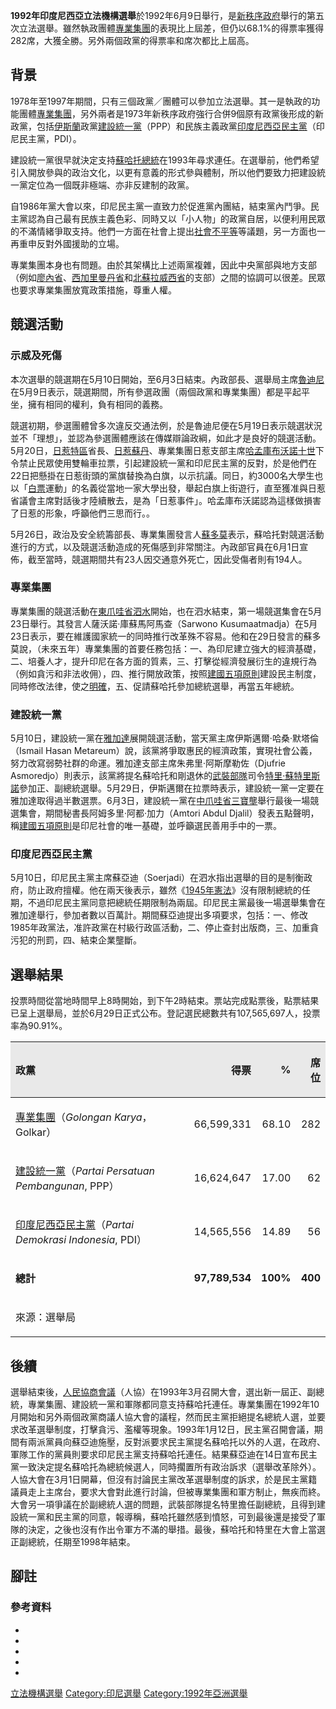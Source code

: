 {{Infobox Election
| election_name      = 1992年印度尼西亞立法機構選舉
| country            = Indonesia
| type               = parliamentary
| ongoing            = no
| previous_election  = 1987年印度尼西亞立法機構選舉
| previous_year      = 1987
| next_election      = 1997年印度尼西亞立法機構選舉
| next_year          = 1997
| seats_for_election = [[印度尼西亞共和國人民代表會議|人民代表會議]]400席
| election_date      = {{Start date|1992|06|09}}
| colour1           = FFFF00
| party1             = 專業集團
| leaders_seat1      =
| last_election1     = 299席，73.11%
| seats1             = 282
| seat_change1       = {{decrease}}17
| popular_vote1      = 66,599,331
| percentage1        = 68.10
| swing1             = {{decrease}}5.01%
| colour2           = 00FF00
| party2             = 建設統一黨
| leaders_seat2      =
| last_election2     = 61席，15.96%
| seats2             = 62
| seat_change2       = {{increase}}1
| popular_vote2      = 16,624,647
| percentage2        = 17.00%
| swing2             = {{increase}}1.04%
| colour3           = D40000
| party3             = 印度尼西亞民主黨
| leaders_seat3      =
| last_election3     = 40席，10.93%
| seats3             = 56
| seat_change3       = {{increase}}16
| popular_vote3      = 14,565,556
| percentage3        = 14.89%
| swing3             = {{increase}}3.96%
| title              = 總統
| before_election    = [[蘇哈托|蘇哈托]]
| after_election     = [[蘇哈托|蘇哈托]]
}}
{{印尼政治}}

'''1992年印度尼西亞立法機構選舉'''於1992年6月9日舉行，是[[新秩序_(印尼)|新秩序政府]]舉行的第五次立法選舉。雖然執政團體[[專業集團黨|專業集團]]的表現比上屆差，但仍以68.1%的得票率獲得282席，大獲全勝。另外兩個政黨的得票率和席次都比上屆高。

== 背景 ==
1978年至1997年期間，只有三個政黨／團體可以參加立法選舉。其一是執政的功能團體[[專業集團黨|專業集團]]，另外兩者是1973年新秩序政府強行合併9個原有政黨後形成的新政黨，包括[[伊斯蘭|伊斯蘭]]政黨[[建設統一黨|建設統一黨]]（PPP）和民族主義政黨[[印度尼西亞民主黨|印度尼西亞民主黨]]（印尼民主黨，PDI）{{sfn|Ricklefs|1991|p=276}}。

建設統一黨很早就決定支持[[蘇哈托|蘇哈托]][[印度尼西亞總統|總統]]在1993年尋求連任。在選舉前，他們希望引入開放參與的政治文化，以更有意義的形式參與體制，所以他們要致力把建設統一黨定位為一個既非極端、亦非反建制的政黨{{sfn|Subidjo|1995|p=19-20}}。

自1986年黨大會以來，印尼民主黨一直致力於促進黨內團結，結束黨內鬥爭。民主黨認為自己最有民族主義色彩、同時又以「小人物」的政黨自居，以便利用民眾的不滿情緒爭取支持。他們一方面在社會上提出[[社會不平等|社會不平等]]等議題，另一方面也一再重申反對外國援助的立場{{sfn|Subidjo|1995|p=24-25}}。

專業集團本身也有問題。由於其架構比上述兩黨複雜，因此中央黨部與地方支部（例如[[廖內省|廖內省]]、[[西加里曼丹省|西加里曼丹省]]和[[北蘇拉威西省|北蘇拉威西省]]的支部）之間的協調可以很差。民眾也要求專業集團放寬政策措施，尊重人權{{sfn|Subidjo|1995|p=23-24}}。

== 競選活動 ==

=== 示威及死傷 ===
本次選舉的競選期在5月10日開始，至6月3日結束{{sfn|Subidjo|1995}}。內政部長、選舉局主席[[魯迪尼|魯迪尼]]在5月9日表示，競選期間，所有參選政團（兩個政黨和專業集團）都是平起平坐，擁有相同的權利，負有相同的義務{{sfn|Subidjo|1995|p=173}}。

競選初期，參選團體曾多次違反交通法例，於是魯迪尼便在5月19日表示競選狀況並不「理想」，並認為參選團體應該在傳媒辯論政綱，如此才是良好的競選活動。5月20日，[[日惹特區|日惹特區]]省長、[[日惹蘇丹|日惹蘇丹]]、專業集團日惹支部主席[[哈孟庫布沃諾十世|哈孟庫布沃諾十世]]下令禁止民眾使用雙輪車拉票，引起建設統一黨和印尼民主黨的反對，於是他們在22日把懸掛在日惹街頭的黨旗替換為白旗，以示抗議。同日，約3000名大學生也以「[[白票|白票]]運動」的名義從當地一家大學出發，舉起白旗上街遊行，直至獲准與日惹省議會主席對話後才陸續散去，是為「日惹事件」。哈孟庫布沃諾認為這樣做損害了日惹的形象，呼籲他們三思而行。{{sfn|Subidjo|1995|p=176-177}}。

5月26日，政治及安全統籌部長、專業集團發言人[[蘇多莫|蘇多莫]]表示，蘇哈托對競選活動進行的方式，以及競選活動造成的死傷感到非常關注{{sfn|Subidjo|1995|p=182}}。內政部官員在6月1日宣佈，截至當時，競選期間共有23人因交通意外死亡，因此受傷者則有194人{{sfn|Subidjo|1995|p=184}}。

=== 專業集團 ===
專業集團的競選活動在[[東爪哇省|東爪哇省]][[泗水_(印尼)|泗水]]開始，也在泗水結束{{sfn|Subidjo|1995|p=205}}，第一場競選集會在5月23日舉行。其發言人薩沃諾·庫蘇馬阿馬查（Sarwono Kusumaatmadja）在5月23日表示，要在維護國家統一的同時推行改革殊不容易。他和在29日發言的蘇多莫說，（未來五年）專業集團的首要任務包括：一、為印尼建立強大的經濟基礎{{sfn|Subidjo|1995|p=196}}，二、培養人才，提升印尼在各方面的質素，三、打擊從經濟發展衍生的違規行為（例如貪污和非法收佣），四、推行開放政策，按照[[建國五項原則|建國五項原則]]建設民主制度，同時修改法律，使之[[法律確定性|明確]]，五、促請蘇哈托參加總統選舉，再當五年總統{{sfn|Subidjo|1995|p=198-199}}。

=== 建設統一黨 ===
5月10日，建設統一黨在[[雅加達|雅加達]]展開競選活動，當天黨主席伊斯邁爾·哈桑·默塔倫（Ismail Hasan Metareum）說，該黨將爭取惠民的經濟政策，實現社會公義，努力改寫弱勢社群的命運。雅加達支部主席朱弗里·阿斯摩勒佐（Djufrie Asmoredjo）則表示，該黨將提名蘇哈托和剛退休的[[印度尼西亞國民軍|武裝部隊]]司令[[特里·蘇特里斯諾|特里·蘇特里斯諾]]參加正、副總統選舉{{sfn|Subidjo|1995|p=209}}。5月29日，伊斯邁爾在拉票時表示，建設統一黨一定要在雅加達取得過半數選票{{sfn|Subidjo|1995|p=213}}。6月3日，建設統一黨在[[中爪哇省|中爪哇省]][[三寶壟|三寶壟]]舉行最後一場競選集會，期間秘書長阿姆多里·阿都·加力（Amtori Abdul Djalil）發表五點聲明，稱[[建國五項原則|建國五項原則]]是印尼社會的唯一基礎，並呼籲選民善用手中的一票{{sfn|Subidjo|1995|p=215}}。

=== 印度尼西亞民主黨 ===
5月10日，印尼民主黨主席蘇亞迪（Soerjadi）在泗水指出選舉的目的是制衡政府，防止政府擅權。他在兩天後表示，雖然《[[印度尼西亞憲法|1945年憲法]]》沒有限制總統的任期，不過印尼民主黨同意把總統任期限制為兩屆{{sfn|Subidjo|1995|p=217}}。印尼民主黨最後一場選舉集會在雅加達舉行，參加者數以百萬計。期間蘇亞迪提出多項要求，包括：一、修改1985年政黨法，准許政黨在村級行政區活動，二、停止查封出版商，三、加重貪污犯的刑罰，四、結束企業壟斷{{sfn|Subidjo|1995|p=222}}。

== 選舉結果 ==
投票時間從當地時間早上8時開始，到下午2時結束。票站完成點票後，點票結果已呈上選舉局，並於6月29日正式公布{{sfn|Subidjo|1995|p=120-121}}。登記選民總數共有107,565,697人，投票率為90.91%{{sfn|Subidjo|1995|p=158}}。

{| class=wikitable style="text-align:right"
|-
!style="background-color:#E9E9E9" align=left valign=top|政黨
!style="background-color:#E9E9E9" align=right|得票
!style="background-color:#E9E9E9" align=right|%
!style="background-color:#E9E9E9" align=right|席位
|-
|align=left| [[專業集團黨|專業集團]]（''Golongan Karya''，Golkar）
| 66,599,331
| 68.10
| 282
|-
|align=left| [[建設統一黨|建設統一黨]]（''Partai Persatuan Pembangunan'', PPP）
| 16,624,647
| 17.00
| 62
|-
|align=left| [[印度尼西亞民主黨|印度尼西亞民主黨]]（''Partai Demokrasi Indonesia'', PDI）
| 14,565,556
| 14.89
| 56
|-
|align=left| '''總計'''
| '''97,789,534'''
| '''100%'''
| '''400'''
|-style="background:#E9E9E9;"
|colspan="4"|來源：選舉局{{sfn|KPU|2014}}
|}

== 後續 ==
選舉結束後，[[人民協商會議|人民協商會議]]（人協）在1993年3月召開大會，選出新一屆正、副總統，專業集團、建設統一黨和軍隊都同意支持蘇哈托連任。專業集團在1992年10月開始和另外兩個政黨商議人協大會的議程，然而民主黨拒絕提名總統人選，並要求改革選舉制度，打擊貪污、濫權等現象。1993年1月12日，民主黨召開會議，期間有兩派黨員向蘇亞迪施壓，反對派要求民主黨提名蘇哈托以外的人選，在政府、軍隊工作的黨員則要求印尼民主黨支持蘇哈托連任。結果蘇亞迪在14日宣布民主黨一致決定提名蘇哈托為總統候選人，同時擱置所有政治訴求（選舉改革除外）。人協大會在3月1日開幕，但沒有討論民主黨改革選舉制度的訴求，於是民主黨籍議員走上主席台，要求大會對此進行討論，但被專業集團和軍方制止，無疾而終。大會另一項爭議在於副總統人選的問題，武裝部隊提名特里擔任副總統，且得到建設統一黨和民主黨的同意，報導稱，蘇哈托雖然感到憤怒，可到最後還是接受了軍隊的決定，之後也沒有作出令軍方不滿的舉措。最後，蘇哈托和特里在大會上當選正副總統，任期至1998年結束{{sfn|Schwartz|1994|p=265-267}}。

== 腳註 ==
{{Reflist|2}}

=== 參考資料 ===
*{{cite web|url=http://www.kpu.go.id/index.php/pages/detail/2016/10/PEMILU-1977-1997/MzQz|title=Pemilu 1977-1997|date=2014|publisher=Komisi Pemilihan Umum|language=id|accessdate=2015-11-01|location=Jakarta|ref={{harvid|KPU|2014}}|archive-date=2018-09-29|archive-url=https://web.archive.org/web/20180929125318/https://kpu.go.id/index.php/pages/detail/2016/10/PEMILU-1977-1997/MzQz|dead-url=no}}
*{{cite book|last=Liddle|first=R. William|title=Pemilu-Pemilu Orde Baru: Pasang surut kekuasaan politik|publisher=Lembaga Penelitian, Pendidikan dan Penerangan Ekonomi dan Sosial|location=Jakarta|date=1992|isbn=979-8015-88-6 |language=id|ref=harv}}
*{{cite book |last=Ricklefs |first=Merle Calvin |title=A History of Modern Indonesia since c. 1200 |url=http://books.google.co.id/books?id=0GrWCmZoEBMC |year=2001 |edition=3rd |publisher=Stanford University Press |location=Stanford |isbn=978-0-8047-4479-9 |ref=harv |access-date=2016-07-16 |archive-date=2014-03-04 |archive-url=https://web.archive.org/web/20140304170027/http://books.google.co.id/books?id=0GrWCmZoEBMC |dead-url=no }}
*{{cite book|last=Schwartz|first=Adam|title=A Nation in Waiting: Indonesia in the 1990s|url=https://archive.org/details/nationinwaitingi00schw|publisher=Westview Press|location=Boulder, CO, and San Francisco|date=1994|edition=2|isbn=1-86373-635-2|ref=harv}}
*{{cite book|title=Pemilihan Umum 1992: Suatu Evaluasi|editor-last=Sudibjo|editor-first=M|publisher=Center for Strategic and International Studies|location=Jakarta|date=1995|oclc=32449151|language=id}}

{{印尼選舉}}
[[Category:1992年印尼|立法機構選舉]]
[[Category:印尼選舉|Category:印尼選舉]]
[[Category:1992年亞洲選舉|Category:1992年亞洲選舉]]